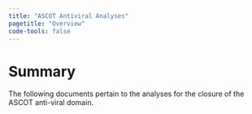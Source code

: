 ```yaml
---
title: "ASCOT Antiviral Analyses"
pagetitle: "Overview"
code-tools: false
---
```


# Summary

The following documents pertain to the analyses for the closure of the ASCOT anti-viral domain.